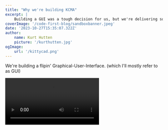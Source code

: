 ```yaml
---
title: "Why we're building KCMA"
excerpt: |
    Building a GUI was a tough decision for us, but we're delivering something truly unique that supports both a productive UI experance and automation as first-class citizens.
coverImage: '/code-first-blog/sandboxbanner.jpeg'
date: '2023-10-27T15:35:07.322Z'
author:
    name: Kurt Hutten
    picture: '/kurthutten.jpg'
ogImage:
    url: '/kittycad.png'
---
```


We're building a flipin' Graphical-User-Interface. (which I'll mostly refer to as GUI)

<Video speed={16} src="/documentation-assets/why-kcma-blog/abstraction-demo.mp4" />

For the record, deciding to build the GUI was not made in haste. We have a stead-fast commitment to code-first, and believe that automation has to be a first-class citizen with any of our products, and code is the way to do that. In this sense, a GUI is an unintuitive move for us.

If, dear reader, you don't have a background in software development, you may not share our conviction relating to code. And while [we have elaborated](/blog/code-first) previously, for the purposes of this post, I kindly ask you to suspend any disbelief and I'll circle back.

The reason why a GUI does make sense for us, is we are not giving up on code, in fact, we’re doing the opposite. We're using a GUI to enhance the code-authoring experience. We're combining the two.

Integrating code seamlessly into an application is no small feat. There are three compelling reasons why we believe code plays a pivotal role in CAD, but these benefits may be lost if the integration is subpar:

1) **Automated pipelines**: Code allows us to ensure consistency between development and production environments. For instance, we can run FEM analyses on the latest design without hiccups.
2) **Semantic Clarity**: Well-written code serves as a clear, evolving record of the design's intent, making it comprehensible even as complexity increases.
3) **Abstractions**: Instead of duplicating similar code segments multiple times, your team can abstract these into battle-tested, reliable functions that your team can depend on.

Let's go over some alternative code-GUI integrations and KittyCAD's to compare. In each case, the GUI must support some kind of API for programmatic access to the software, otherwise any code integration isn't possible. In CAD, all of the user's interactions essentially translate into data creation. The series of clicks and key-presses of the user, along with the software's logic, builds up more and more data internally. Users are able to do something useful with that at the end by exporting (be it drawing, STEP, BOM etc).

### Poor code integration 1: Export a script
This approach imposes no constraints on GUI workflows, as exporting the data, as a script that interacts with the GUI's API is orthogonal to the GUI. While this approach does support automated pipelines, it falls short in terms of providing a semantic description to users. The script may not be meaningful to them unless they're well-versed in the API. Updating the script manually is pointless as it's merely an export, not a bidirectional relationship with the software. This makes abstractions pointless too, since you wouldn't edit the script.

### Poor code integration 2: Allow a scripting language within the GUI
This option offers the advantages of code, but divorces it from the user interface. Users must explicitly opt for scripting, which may not gain wide adoption. Even if used, it can segregate users into two groups: those who use scripting and those who don't, much like regular Excel users and advanced users employing macros and VBA.

### Our code integration: Code generated from GUI interactions, i.e. KittyCAD Modeling App (KCMA)
KCMA is designed to empower users by translating their clicks into code, then it's the code executing that produces the 3d-model.

The code is the file format, making KCMA unique in the CAD world. Users can rely on GUI interactions alone, never manually writing a line of code.

<Video speed={2.5} src="/documentation-assets/why-kcma-blog/no-code.mp4" />

The code generated can seamlessly integrate into automated pipelines. Moreover, the code remains the source of truth, allowing users to edit it again later, still without having to write code manually.

<Video speed={2.5} src="/documentation-assets/why-kcma-blog/edit-after-the-fact.mp4" />

Since users are still in control of the code at every step, any changes that are introduced with our GUI tools will produce meaningful text diffs.

Users can also directly modify the code, improving variable names, and creating abstractions without affecting KCMA's ability to understand and allow further GUI-based edits.


#### Demo of user defined abstractions co-existing with generated code

<Video speed={1} autoPlay={false} controls={true} loop={false} muted={false} src="/documentation-assets/why-kcma-blog/abstraction-demo.mp4" />

KCMA users should never get lost or not know what part of the code is responsible for a given part of their model because there is a strong link shown visually between the 3d-scene and the code from hovering and cursor position.

#### Demo of editor &lt;=&gt; 3d-scene link

<Video speed={1} autoPlay={false} controls={true} loop={false} muted={false} src="/documentation-assets/why-kcma-blog/editor-scene-link.mp4" />


There are some limitations when it comes to heuristics and some workflows. While we are aiming to match typical CAD workflows (sketch and extrude for example), there are a few instances where we have to forge our own path, the modeling workflow will different at times. Typical CAD software uses heuristics to make tiny small decisions on the user's behalf that you may have never noticed, and we can't match all of these because heuristics do not match the exacting nature of code. This should mostly be different, not worse, but I'd be remiss if I didn't mention some drawbacks.

To circle back to the non-programmers, we think that you'll greatly benefit by adding code to your toolbelt, and KCMA should make that an easy transition. You should not have to learn any code to implement your designs, but if you want to take advantage of automated pipelines and abstractions, we'll be here to help.

KCMA is in its infancy right now, so there are many modeling features still missing, but please give it a try. There's enough built to show the workflow and make some basic parts. [Download the lastest here](https://kittycad.io/modeling-app)

Oh and btw the [GUI is open-source](https://github.com/KittyCAD/modeling-app).
